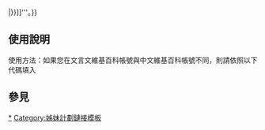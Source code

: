 {{Userbox
  |border-c = #000000
  |border-s = 1
  |id-c     = #FFFFFF
  |id       = [[File:Wikipedia-logo-v2.svg|45px]]
  |info-s   = 9
  |info-c   = #FFFFFF
  |info     = 這個用戶在[[文言文維基百科|文言文維基百科]]中的ID是'''[[:zh-classical:user:{{{1|{{PAGENAME}}}}}|{{{1|{{PAGENAME}}}}}]]'''。}}<includeonly>[[Category:古語/文言文維基百科維基人|{{PAGENAME}}]]</includeonly><noinclude>
{{clear}}
== 使用說明 ==
使用方法：如果您在文言文維基百科帳號與中文維基百科帳號不同，則請依照以下代碼填入<br />{{tl|User zh-classical.wikipedia|您的古語/文言文維基百科ID}}
== 參見 ==
[[Category:古語/文言文維基百科維基人|*]]
[[Category:姊妹計劃鏈接模板]]</noinclude>